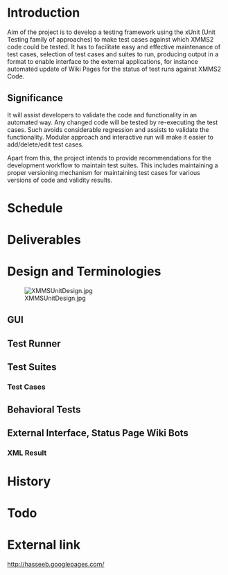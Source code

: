 =Introduction=

Aim of the project is to develop a testing framework using the xUnit (Unit Testing family of approaches) to make test cases against which XMMS2 code could be tested. It has to facilitate easy and effective maintenance of test cases, selection of test cases and suites to run, producing output in a format to enable interface to the external applications, for instance automated update of Wiki Pages for the status of test runs against XMMS2 Code.

==Significance==

It will assist developers to validate the code and functionality in an automated way. Any changed code will be tested by re-executing the test cases. Such avoids considerable regression and assists to validate the functionality. Modular approach and interactive run will make it easier to add/delete/edit test cases. 

Apart from this, the project intends to provide recommendations for the development workflow to maintain test suites. This includes maintaining a proper versioning mechanism for maintaining test cases for various versions of code and validity results.

=Schedule=
=Deliverables=
=Design and Terminologies=
[[Image:XMMSUnitDesign.jpg]]
==GUI==

==Test Runner==
==Test Suites==
===Test Cases===
==Behavioral Tests==
==External Interface, Status Page Wiki Bots==
===XML Result===

=History=
=Todo=
=External link=
http://hasseeb.googlepages.com/